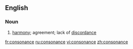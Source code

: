 ==English==
===Noun===
#[[harmony]]; agreement; lack of [[discordance]]

[[fr:consonance]]
[[ru:consonance]]
[[vi:consonance]]
[[zh:consonance]]